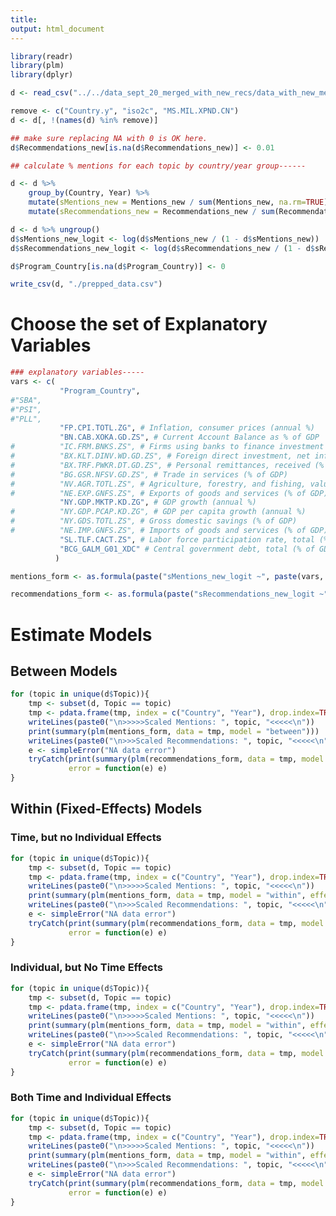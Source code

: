 ```yaml
---
title:
output: html_document
---
```


```r
library(readr)
library(plm)
library(dplyr)

d <- read_csv("../../data_sept_20_merged_with_new_recs/data_with_new_mentions_recs.csv")

remove <- c("Country.y", "iso2c", "MS.MIL.XPND.CN")
d <- d[, !(names(d) %in% remove)]

## make sure replacing NA with 0 is OK here.
d$Recommendations_new[is.na(d$Recommendations_new)] <- 0.01

## calculate % mentions for each topic by country/year group------

d <- d %>%
    group_by(Country, Year) %>%
    mutate(sMentions_new = Mentions_new / sum(Mentions_new, na.rm=TRUE)) %>%
    mutate(sRecommendations_new = Recommendations_new / sum(Recommendations_new, na.rm=TRUE))

d <- d %>% ungroup()
d$sMentions_new_logit <- log(d$sMentions_new / (1 - d$sMentions_new))
d$sRecommendations_new_logit <- log(d$sRecommendations_new / (1 - d$sRecommendations_new))

d$Program_Country[is.na(d$Program_Country)] <- 0

write_csv(d, "./prepped_data.csv")

```


# Choose the set of Explanatory Variables

```r
### explanatory variables-----
vars <- c(
           "Program_Country",
#"SBA",
#"PSI",
#"PLL",
           "FP.CPI.TOTL.ZG", # Inflation, consumer prices (annual %)
           "BN.CAB.XOKA.GD.ZS", # Current Account Balance as % of GDP
#          "IC.FRM.BNKS.ZS", # Firms using banks to finance investment (% of firms)
#          "BX.KLT.DINV.WD.GD.ZS", # Foreign direct investment, net inflows (% of GDP) (Replace Foreign direct investment net)
#          "BX.TRF.PWKR.DT.GD.ZS", # Personal remittances, received (% of GDP)
#          "BG.GSR.NFSV.GD.ZS", # Trade in services (% of GDP)
#          "NV.AGR.TOTL.ZS", # Agriculture, forestry, and fishing, value added (% of GDP)
#          "NE.EXP.GNFS.ZS", # Exports of goods and services (% of GDP)
           "NY.GDP.MKTP.KD.ZG", # GDP growth (annual %)
#          "NY.GDP.PCAP.KD.ZG", # GDP per capita growth (annual %)
#          "NY.GDS.TOTL.ZS", # Gross domestic savings (% of GDP)
#          "NE.IMP.GNFS.ZS", # Imports of goods and services (% of GDP)
           "SL.TLF.CACT.ZS", # Labor force participation rate, total (% of total population ages 15+) (modeled ILO estimate)
           "BCG_GALM_G01_XDC" # Central government debt, total (% of GDP)
          )

mentions_form <- as.formula(paste("sMentions_new_logit ~", paste(vars, collapse="+")))

recommendations_form <- as.formula(paste("sRecommendations_new_logit ~", paste(vars, collapse="+")))
```

# Estimate Models

## Between Models

```r
for (topic in unique(d$Topic)){
    tmp <- subset(d, Topic == topic)
    tmp <- pdata.frame(tmp, index = c("Country", "Year"), drop.index=TRUE, row.names=TRUE)
    writeLines(paste0("\n>>>>>Scaled Mentions: ", topic, "<<<<<\n"))
    print(summary(plm(mentions_form, data = tmp, model = "between")))
    writeLines(paste0("\n>>>Scaled Recommendations: ", topic, "<<<<<\n"))
    e <- simpleError("NA data error")
    tryCatch(print(summary(plm(recommendations_form, data = tmp, model = "between"))),
             error = function(e) e)
}
```

## Within (Fixed-Effects) Models

### Time, but no Individual Effects 

```r
for (topic in unique(d$Topic)){
    tmp <- subset(d, Topic == topic)
    tmp <- pdata.frame(tmp, index = c("Country", "Year"), drop.index=TRUE, row.names=TRUE)
    writeLines(paste0("\n>>>>>Scaled Mentions: ", topic, "<<<<<\n"))
    print(summary(plm(mentions_form, data = tmp, model = "within", effect = "time")))
    writeLines(paste0("\n>>>Scaled Recommendations: ", topic, "<<<<<\n"))
    e <- simpleError("NA data error")
    tryCatch(print(summary(plm(recommendations_form, data = tmp, model = "within", effect = "time"))),
             error = function(e) e)
}
```

### Individual, but No Time Effects

```r

for (topic in unique(d$Topic)){
    tmp <- subset(d, Topic == topic)
    tmp <- pdata.frame(tmp, index = c("Country", "Year"), drop.index=TRUE, row.names=TRUE)
    writeLines(paste0("\n>>>>>Scaled Mentions: ", topic, "<<<<<\n"))
    print(summary(plm(mentions_form, data = tmp, model = "within", effect = "individual")))
    writeLines(paste0("\n>>>Scaled Recommendations: ", topic, "<<<<<\n"))
    e <- simpleError("NA data error")
    tryCatch(print(summary(plm(recommendations_form, data = tmp, model = "within", effect = "individual"))),
             error = function(e) e)
}


```

### Both Time and Individual Effects

```r

for (topic in unique(d$Topic)){
    tmp <- subset(d, Topic == topic)
    tmp <- pdata.frame(tmp, index = c("Country", "Year"), drop.index=TRUE, row.names=TRUE)
    writeLines(paste0("\n>>>>>Scaled Mentions: ", topic, "<<<<<\n"))
    print(summary(plm(mentions_form, data = tmp, model = "within", effect = "twoways")))
    writeLines(paste0("\n>>>Scaled Recommendations: ", topic, "<<<<<\n"))
    e <- simpleError("NA data error")
    tryCatch(print(summary(plm(recommendations_form, data = tmp, model = "within", effect = "twoways"))),
             error = function(e) e)
}


```

